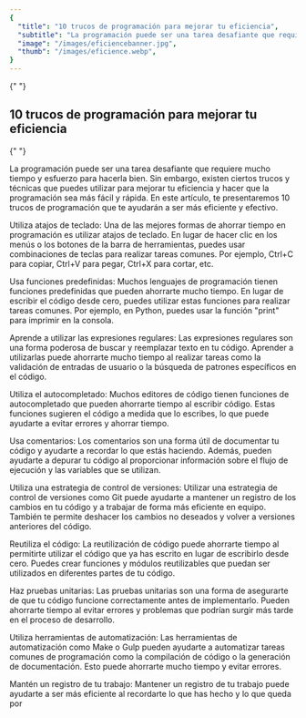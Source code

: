 ```yaml
---
{
  "title": "10 trucos de programación para mejorar tu eficiencia",
  "subtitle": "La programación puede ser una tarea desafiante que requiere mucho tiempo y esfuerzo para hacerla bien.",
  "image": "/images/eficiencebanner.jpg",
  "thumb": "/images/eficience.webp",
}
---
```


<Link href="#Lorem-ipsum-dolor-sit-amet">
  {" "}
  <h2>10 trucos de programación para mejorar tu eficiencia</h2>{" "}
</Link>

La programación puede ser una tarea desafiante que requiere mucho tiempo y esfuerzo para hacerla bien. Sin embargo, existen ciertos trucos y técnicas que puedes utilizar para mejorar tu eficiencia y hacer que la programación sea más fácil y rápida. En este artículo, te presentaremos 10 trucos de programación que te ayudarán a ser más eficiente y efectivo.

Utiliza atajos de teclado: Una de las mejores formas de ahorrar tiempo en programación es utilizar atajos de teclado. En lugar de hacer clic en los menús o los botones de la barra de herramientas, puedes usar combinaciones de teclas para realizar tareas comunes. Por ejemplo, Ctrl+C para copiar, Ctrl+V para pegar, Ctrl+X para cortar, etc.

Usa funciones predefinidas: Muchos lenguajes de programación tienen funciones predefinidas que pueden ahorrarte mucho tiempo. En lugar de escribir el código desde cero, puedes utilizar estas funciones para realizar tareas comunes. Por ejemplo, en Python, puedes usar la función "print" para imprimir en la consola.

Aprende a utilizar las expresiones regulares: Las expresiones regulares son una forma poderosa de buscar y reemplazar texto en tu código. Aprender a utilizarlas puede ahorrarte mucho tiempo al realizar tareas como la validación de entradas de usuario o la búsqueda de patrones específicos en el código.

Utiliza el autocompletado: Muchos editores de código tienen funciones de autocompletado que pueden ahorrarte tiempo al escribir código. Estas funciones sugieren el código a medida que lo escribes, lo que puede ayudarte a evitar errores y ahorrar tiempo.

Usa comentarios: Los comentarios son una forma útil de documentar tu código y ayudarte a recordar lo que estás haciendo. Además, pueden ayudarte a depurar tu código al proporcionar información sobre el flujo de ejecución y las variables que se utilizan.

Utiliza una estrategia de control de versiones: Utilizar una estrategia de control de versiones como Git puede ayudarte a mantener un registro de los cambios en tu código y a trabajar de forma más eficiente en equipo. También te permite deshacer los cambios no deseados y volver a versiones anteriores del código.

Reutiliza el código: La reutilización de código puede ahorrarte tiempo al permitirte utilizar el código que ya has escrito en lugar de escribirlo desde cero. Puedes crear funciones y módulos reutilizables que puedan ser utilizados en diferentes partes de tu código.

Haz pruebas unitarias: Las pruebas unitarias son una forma de asegurarte de que tu código funcione correctamente antes de implementarlo. Pueden ahorrarte tiempo al evitar errores y problemas que podrían surgir más tarde en el proceso de desarrollo.

Utiliza herramientas de automatización: Las herramientas de automatización como Make o Gulp pueden ayudarte a automatizar tareas comunes de programación como la compilación de código o la generación de documentación. Esto puede ahorrarte mucho tiempo y evitar errores.

Mantén un registro de tu trabajo: Mantener un registro de tu trabajo puede ayudarte a ser más eficiente al recordarte lo que has hecho y lo que queda por
